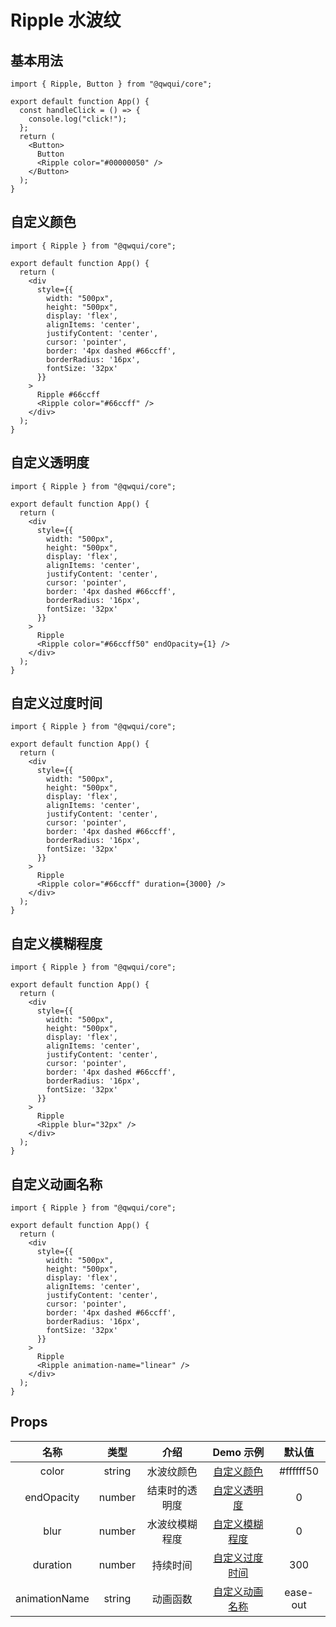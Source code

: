 # Ripple 水波纹

## 基本用法

```tsx
import { Ripple, Button } from "@qwqui/core";

export default function App() {
  const handleClick = () => {
    console.log("click!");
  };
  return (
    <Button>
      Button
      <Ripple color="#00000050" />
    </Button>
  );
}
```

## 自定义颜色

```tsx
import { Ripple } from "@qwqui/core";

export default function App() {
  return (
    <div
      style={{
        width: "500px",
        height: "500px",
        display: 'flex',
        alignItems: 'center',
        justifyContent: 'center',
        cursor: 'pointer',
        border: '4px dashed #66ccff',
        borderRadius: '16px',
        fontSize: '32px'
      }}
    >
      Ripple #66ccff
      <Ripple color="#66ccff" />
    </div>
  );
}
```

## 自定义透明度

```tsx
import { Ripple } from "@qwqui/core";

export default function App() {
  return (
    <div
      style={{
        width: "500px",
        height: "500px",
        display: 'flex',
        alignItems: 'center',
        justifyContent: 'center',
        cursor: 'pointer',
        border: '4px dashed #66ccff',
        borderRadius: '16px',
        fontSize: '32px'
      }}
    >
      Ripple
      <Ripple color="#66ccff50" endOpacity={1} />
    </div>
  );
}
```

## 自定义过度时间

```tsx
import { Ripple } from "@qwqui/core";

export default function App() {
  return (
    <div
      style={{
        width: "500px",
        height: "500px",
        display: 'flex',
        alignItems: 'center',
        justifyContent: 'center',
        cursor: 'pointer',
        border: '4px dashed #66ccff',
        borderRadius: '16px',
        fontSize: '32px'
      }}
    >
      Ripple
      <Ripple color="#66ccff" duration={3000} />
    </div>
  );
}
```

## 自定义模糊程度

```tsx
import { Ripple } from "@qwqui/core";

export default function App() {
  return (
    <div
      style={{
        width: "500px",
        height: "500px",
        display: 'flex',
        alignItems: 'center',
        justifyContent: 'center',
        cursor: 'pointer',
        border: '4px dashed #66ccff',
        borderRadius: '16px',
        fontSize: '32px'
      }}
    >
      Ripple
      <Ripple blur="32px" />
    </div>
  );
}
```

## 自定义动画名称

```tsx
import { Ripple } from "@qwqui/core";

export default function App() {
  return (
    <div
      style={{
        width: "500px",
        height: "500px",
        display: 'flex',
        alignItems: 'center',
        justifyContent: 'center',
        cursor: 'pointer',
        border: '4px dashed #66ccff',
        borderRadius: '16px',
        fontSize: '32px'
      }}
    >
      Ripple
      <Ripple animation-name="linear" />
    </div>
  );
}
```

## Props

|     名称      |  类型  |      介绍      |             Demo 示例             | 默认值 |
| :-----------: | :----: | :------------: | :-------------------------------: | :-:|
|     color     | string |   水波纹颜色   |     [自定义颜色](#自定义颜色)     | #ffffff50|
|  endOpacity   | number | 结束时的透明度 |   [自定义透明度](#自定义透明度)   |  0
|     blur      | number | 水波纹模糊程度 | [自定义模糊程度](#自定义模糊程度) | 0
|   duration    | number |    持续时间    | [自定义过度时间](#自定义过度时间) | 300
| animationName | string |    动画函数    | [自定义动画名称](#自定义动画名称) | ease-out
